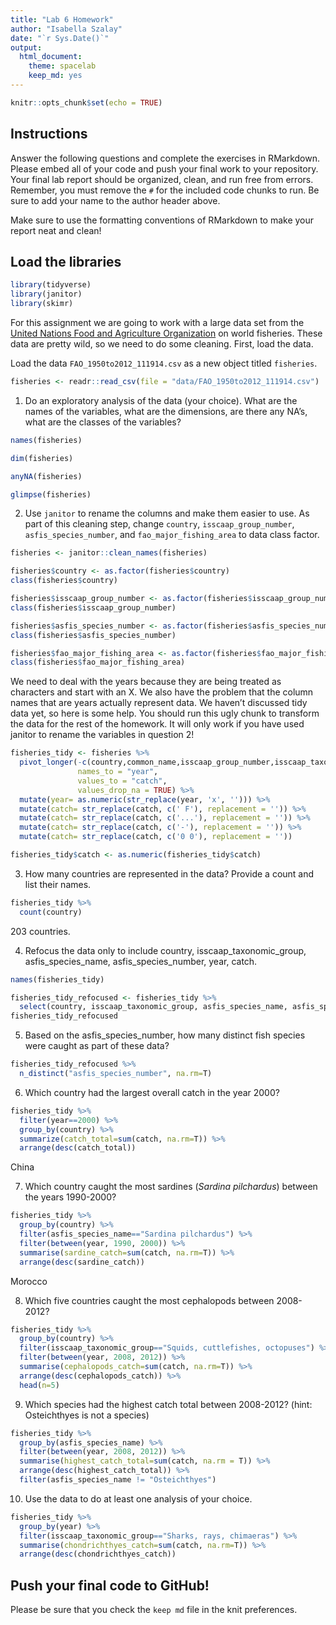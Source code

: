 ```yaml
---
title: "Lab 6 Homework"
author: "Isabella Szalay"
date: "`r Sys.Date()`"
output:
  html_document: 
    theme: spacelab
    keep_md: yes
---
```


```r
knitr::opts_chunk$set(echo = TRUE)
```

## Instructions
Answer the following questions and complete the exercises in RMarkdown. Please embed all of your code and push your final work to your repository. Your final lab report should be organized, clean, and run free from errors. Remember, you must remove the `#` for the included code chunks to run. Be sure to add your name to the author header above.  

Make sure to use the formatting conventions of RMarkdown to make your report neat and clean!  

## Load the libraries
```r
library(tidyverse)
library(janitor)
library(skimr)
```

For this assignment we are going to work with a large data set from the [United Nations Food and Agriculture Organization](http://www.fao.org/about/en/) on world fisheries. These data are pretty wild, so we need to do some cleaning. First, load the data.  

Load the data `FAO_1950to2012_111914.csv` as a new object titled `fisheries`.
```r
fisheries <- readr::read_csv(file = "data/FAO_1950to2012_111914.csv")
```

1. Do an exploratory analysis of the data (your choice). What are the names of the variables, what are the dimensions, are there any NA's, what are the classes of the variables?  
```r
names(fisheries)
```

```r
dim(fisheries)
```

```r
anyNA(fisheries)
```
```r
glimpse(fisheries)
```


2. Use `janitor` to rename the columns and make them easier to use. As part of this cleaning step, change `country`, `isscaap_group_number`, `asfis_species_number`, and `fao_major_fishing_area` to data class factor. 
```r
fisheries <- janitor::clean_names(fisheries)
```

```r
fisheries$country <- as.factor(fisheries$country)
class(fisheries$country)
```


```r
fisheries$isscaap_group_number <- as.factor(fisheries$isscaap_group_number)
class(fisheries$isscaap_group_number)
```

```r
fisheries$asfis_species_number <- as.factor(fisheries$asfis_species_number)
class(fisheries$asfis_species_number)
```

```r
fisheries$fao_major_fishing_area <- as.factor(fisheries$fao_major_fishing_area)
class(fisheries$fao_major_fishing_area)
```


We need to deal with the years because they are being treated as characters and start with an X. We also have the problem that the column names that are years actually represent data. We haven't discussed tidy data yet, so here is some help. You should run this ugly chunk to transform the data for the rest of the homework. It will only work if you have used janitor to rename the variables in question 2!
```r
fisheries_tidy <- fisheries %>% 
  pivot_longer(-c(country,common_name,isscaap_group_number,isscaap_taxonomic_group,asfis_species_number,asfis_species_name,fao_major_fishing_area,measure),
               names_to = "year",
               values_to = "catch",
               values_drop_na = TRUE) %>% 
  mutate(year= as.numeric(str_replace(year, 'x', ''))) %>% 
  mutate(catch= str_replace(catch, c(' F'), replacement = '')) %>% 
  mutate(catch= str_replace(catch, c('...'), replacement = '')) %>% 
  mutate(catch= str_replace(catch, c('-'), replacement = '')) %>% 
  mutate(catch= str_replace(catch, c('0 0'), replacement = ''))

fisheries_tidy$catch <- as.numeric(fisheries_tidy$catch)
```

3. How many countries are represented in the data? Provide a count and list their names.
```r
fisheries_tidy %>%
  count(country)
```
203 countries. 

4. Refocus the data only to include country, isscaap_taxonomic_group, asfis_species_name, asfis_species_number, year, catch.
```r
names(fisheries_tidy)
```

```r
fisheries_tidy_refocused <- fisheries_tidy %>%
  select(country, isscaap_taxonomic_group, asfis_species_name, asfis_species_number, year, catch)
fisheries_tidy_refocused
```

5. Based on the asfis_species_number, how many distinct fish species were caught as part of these data?

```r
fisheries_tidy_refocused %>%
  n_distinct("asfis_species_number", na.rm=T)
```


6. Which country had the largest overall catch in the year 2000?

```r
fisheries_tidy %>% 
  filter(year==2000) %>%
  group_by(country) %>% 
  summarize(catch_total=sum(catch, na.rm=T)) %>% 
  arrange(desc(catch_total))
```
China

7. Which country caught the most sardines (_Sardina pilchardus_) between the years 1990-2000?
```r
fisheries_tidy %>%
  group_by(country) %>%
  filter(asfis_species_name=="Sardina pilchardus") %>%
  filter(between(year, 1990, 2000)) %>%
  summarise(sardine_catch=sum(catch, na.rm=T)) %>%
  arrange(desc(sardine_catch))
```
Morocco

8. Which five countries caught the most cephalopods between 2008-2012?
```r
fisheries_tidy %>%
  group_by(country) %>%
  filter(isscaap_taxonomic_group=="Squids, cuttlefishes, octopuses") %>%
  filter(between(year, 2008, 2012)) %>%
  summarise(cephalopods_catch=sum(catch, na.rm=T)) %>%
  arrange(desc(cephalopods_catch)) %>%
  head(n=5)
```

9. Which species had the highest catch total between 2008-2012? (hint: Osteichthyes is not a species)

```r
fisheries_tidy %>%
  group_by(asfis_species_name) %>%
  filter(between(year, 2008, 2012)) %>%
  summarise(highest_catch_total=sum(catch, na.rm = T)) %>%
  arrange(desc(highest_catch_total)) %>%
  filter(asfis_species_name != "Osteichthyes")
```

10. Use the data to do at least one analysis of your choice.
```r
fisheries_tidy %>%
  group_by(year) %>%
  filter(isscaap_taxonomic_group=="Sharks, rays, chimaeras") %>%
  summarise(chondrichthyes_catch=sum(catch, na.rm=T)) %>%
  arrange(desc(chondrichthyes_catch))
```


## Push your final code to GitHub!
Please be sure that you check the `keep md` file in the knit preferences.   